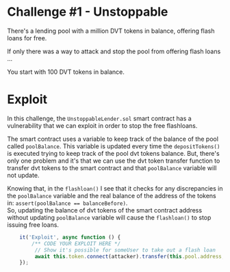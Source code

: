 # Challenge #1 - Unstoppable    
 There's a lending pool with a million DVT tokens in balance, offering flash loans for free.

 If only there was a way to attack and stop the pool from offering flash loans ...

 You start with 100 DVT tokens in balance.

# Exploit 
In this challenge, the ``UnstoppableLender.sol`` smart contract has a vulnerability that 
we can exploit in order to stop the free flashloans.  

The smart contract uses a variable to keep track of the balance of the pool called 
``poolBalance``. This variable is updated every time the ``depositTokens()`` is executed 
trying to keep track of the pool dvt tokens balance. But, there's only one problem and it's 
that we can use the dvt token transfer function to transfer dvt tokens to the smart contract 
and that ``poolBalance`` variable will not update.  

Knowing that, in the ``flashloan()`` I see that it checks for any discrepancies in the ``poolBalance`` 
variable and the real balance of the address of the tokens in: ``assert(poolBalance == balanceBefore)``.  
So, updating the balance of dvt tokens of the smart contract address without updating ``poolBalance`` variable 
will cause the ``flashloan()`` to stop issuing free loans.

```js
	it('Exploit', async function () {
        /** CODE YOUR EXPLOIT HERE */
         // Show it's possible for someUser to take out a flash loan
		 await this.token.connect(attacker).transfer(this.pool.address, INITIAL_ATTACKER_TOKEN_BALANCE);
	});
```
